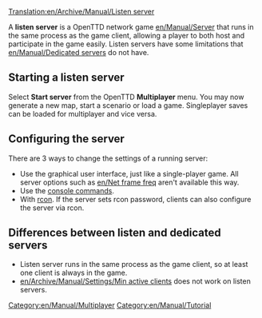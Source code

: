 [[Translation:en/Archive/Manual/Listen server]]
{{en/Manual/Base Set/Industries/Stub}}

A '''listen server''' is a OpenTTD network game [[en/Manual/Server]] that runs in the same process as the game client, allowing a player to both host and participate in the game easily. Listen servers have some limitations that [[en/Manual/Dedicated server]]s do not have.

==Starting a listen server==
Select '''Start server''' from the OpenTTD '''Multiplayer''' menu. You may now generate a new map, start a scenario or load a game. Singleplayer saves can be loaded for multiplayer and vice versa.

==Configuring the server==
There are 3 ways to change the settings of a running server:
*Use the graphical user interface, just like a single-player game. All server options such as [[en/Net frame freq]] aren't available this way.
*Use the [[en/Manual/Console#multiplayer-commands|console commands]].
*With [[en/Manual/Console#multiplayer-commands|rcon]]. If the server sets rcon password, clients can also configure the server via rcon.

==Differences between listen and dedicated servers==
* Listen server runs in the same process as the game client, so at least one client is always in the game.
* [[en/Archive/Manual/Settings/Min active clients]] does not work on listen servers.


[[Category:en/Manual/Multiplayer]]
[[Category:en/Manual/Tutorial]]